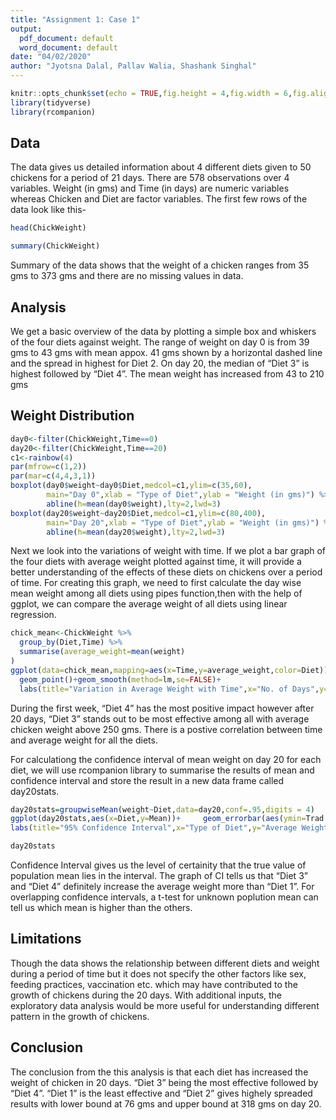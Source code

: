 ---
title: "Assignment 1: Case 1"
output:
  pdf_document: default
  word_document: default
date: "04/02/2020"
author: "Jyotsna Dalal, Pallav Walia, Shashank Singhal"
---



```{r setup, include=FALSE}
knitr::opts_chunk$set(echo = TRUE,fig.height = 4,fig.width = 6,fig.align = "center")
library(tidyverse)
library(rcompanion)
```




## Data

The data gives us detailed information about 4 different diets given to 50 chickens for a period of 21 days. There are 578 observations over 4 variables. Weight (in gms) and Time (in days) are numeric variables whereas Chicken and Diet are factor variables. The first few rows of the data look like this-

```{r,include=TRUE}
head(ChickWeight)
```


```{r,include=TRUE}
summary(ChickWeight)
```

Summary of the data shows that the weight of a chicken ranges from 35 gms to 373 gms and there are no missing values in data.


## Analysis

We get a basic overview of the data by plotting a simple box and whiskers of the four diets against weight. The range of weight on day 0 is from 39 gms to 43 gms with mean appox. 41 gms shown by a horizontal dashed line and the spread in highest for Diet 2. On day 20, the median of "Diet 3" is highest followed by "Diet 4". The mean weight has increased from 43 to 210 gms 


## Weight Distribution
```{r, echo=FALSE}
day0<-filter(ChickWeight,Time==0)
day20<-filter(ChickWeight,Time==20)
c1<-rainbow(4)
par(mfrow=c(1,2))
par(mar=c(4,4,3,1))
boxplot(day0$weight~day0$Diet,medcol=c1,ylim=c(35,60),
        main="Day 0",xlab = "Type of Diet",ylab = "Weight (in gms)") %>%
        abline(h=mean(day0$weight),lty=2,lwd=3)
boxplot(day20$weight~day20$Diet,medcol=c1,ylim=c(80,400),
        main="Day 20",xlab = "Type of Diet",ylab = "Weight (in gms)") %>%
        abline(h=mean(day20$weight),lty=2,lwd=3)
```



\vspace{30pt}



Next we look into the variations of weight with time. If we plot a bar graph of the four diets with average weight plotted against time, it will provide a better understanding of the effects of these diets on chickens over a period of time. For creating this graph, we need to first calculate the day wise mean weight among all diets using pipes function,then with the help of ggplot, we can compare the average weight of all diets using linear regression.

```{r,echo=FALSE,fig.height = 3,fig.width = 6,fig.align = "center"}
chick_mean<-ChickWeight %>% 
  group_by(Diet,Time) %>% 
  summarise(average_weight=mean(weight)
)
ggplot(data=chick_mean,mapping=aes(x=Time,y=average_weight,color=Diet))+
  geom_point()+geom_smooth(method=lm,se=FALSE)+
  labs(title="Variation in Average Weight with Time",x="No. of Days",y="Average Weight")
```


During the first week, "Diet 4" has the most positive impact however after 20 days, "Diet 3" stands out to be most effective among all with average chicken weight above 250 gms. There is a postive correlation between time and average weight for all the diets.

For calculationg the confidence interval of mean weight on day 20 for each diet, we will use rcompanion library to summarise the results of mean and confidence interval and store the result in a new data frame called day20stats.

```{r,echo=FALSE}
day20stats=groupwiseMean(weight~Diet,data=day20,conf=.95,digits = 4)
ggplot(day20stats,aes(x=Diet,y=Mean))+     geom_errorbar(aes(ymin=Trad.lower,ymax=Trad.upper),width=0.1,size=0.5)+     geom_point(shape=15,size=3)+
labs(title="95% Confidence Interval",x="Type of Diet",y="Average Weight (CI)")+theme_bw()
```

```{r}
day20stats
```


Confidence Interval gives us the level of certainity that the true value of population mean lies in the interval. The graph of CI tells us that "Diet 3" and "Diet 4" definitely increase the average weight more than "Diet 1". For overlapping confidence intervals, a t-test for unknown poplution mean can tell us which mean is higher than the others.

## Limitations

Though the data shows the relationship between different diets and weight during a period of time but it does not specify the other factors like sex, feeding practices, vaccination etc. which may have contributed to the growth of chickens during the 20 days. With additional inputs, the exploratory data analysis would be more useful for understanding different pattern in the growth of chickens.


## Conclusion

The conclusion from the this analysis is that each diet has increased the weight of chicken in 20 days. "Diet 3" being the most effective followed by "Diet 4". "Diet 1" is the least effective and "Diet 2" gives highely spreaded results with lower bound at 76 gms and upper bound at 318 gms on day 20.


